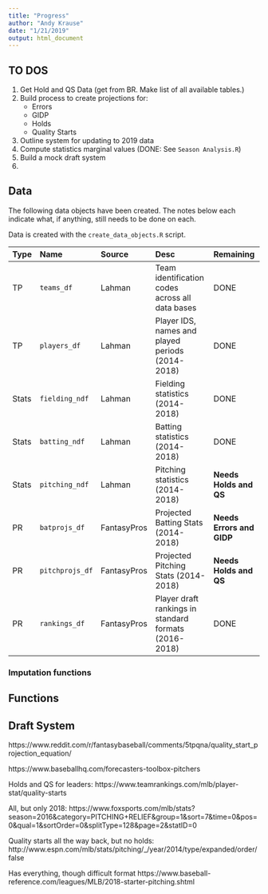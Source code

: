```yaml
---
title: "Progress"
author: "Andy Krause"
date: "1/21/2019"
output: html_document
---
```


## TO DOS

1. Get Hold and QS Data (get from BR.  Make list of all available tables.)
2. Build process to create projections for:
    * Errors
    * GIDP
    * Holds
    * Quality Starts
3. Outline system for updating to 2019 data
4. Compute statistics marginal values (DONE: See `Season Analysis.R`)
4. Build a mock draft system
5. 


## Data

The following data objects have been created.  The notes below each indicate what, if anything, still needs to be done on each.

Data is created with the `create_data_objects.R` script. 

| Type | Name | Source | Desc | Remaining |
| :----- | :----- | :--------- | :--------------------------------- | :-------------------------- |
| TP | `teams_df` | Lahman | Team identification codes across all data bases | DONE |
| TP | `players_df` | Lahman | Player IDS, names and played periods (2014-2018) | DONE | 
| Stats | `fielding_ndf` | Lahman | Fielding statistics (2014-2018) | DONE |
| Stats | `batting_ndf` | Lahman | Batting statistics (2014-2018) | DONE |
| Stats | `pitching_ndf` | Lahman | Pitching statistics (2014-2018) | **Needs Holds and QS** |
| PR | `batprojs_df` | FantasyPros | Projected Batting Stats (2014-2018) | **Needs Errors and GIDP** |
| PR | `pitchprojs_df` | FantasyPros | Projected Pitching Stats (2014-2018) | **Needs Holds and QS** |
| PR | `rankings_df` | FantasyPros | Player draft rankings in standard formats (2016-2018) | DONE |

### Imputation functions

## Functions



## Draft System



https://www.reddit.com/r/fantasybaseball/comments/5tpqna/quality_start_projection_equation/


https://www.baseballhq.com/forecasters-toolbox-pitchers

Holds and QS for leaders:
https://www.teamrankings.com/mlb/player-stat/quality-starts

All, but only 2018:
https://www.foxsports.com/mlb/stats?season=2016&category=PITCHING+RELIEF&group=1&sort=7&time=0&pos=0&qual=1&sortOrder=0&splitType=128&page=2&statID=0

Quality starts all the way back, but no holds:
http://www.espn.com/mlb/stats/pitching/_/year/2014/type/expanded/order/false


Has everything, though difficult format
https://www.baseball-reference.com/leagues/MLB/2018-starter-pitching.shtml

